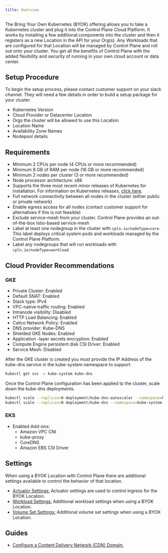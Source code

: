 ```yaml
---
title: Overview
---
```


The Bring Your Own Kubernetes (BYOK) offering allows you to take a Kubernetes cluster and plug it into the Control Plane Cloud Platform. It works by installing a few additional components into the cluster and then it registers as a new Location in the API for your Org(s). Any Workloads that are configured for that Location will be managed by Control Plane and roll out onto your cluster. You get all the benefits of Control Plane with the added flexibility and security of running in your own cloud account or data center.

## Setup Procedure

To begin the setup process, please contact customer support on your slack channel. They will need a few details in order to build a setup package for your cluster.

- Kubernetes Version
- Cloud Provider or Datacenter Location
- Orgs the cluster will be allowed to use this Location
- Location Name
- Availability Zone Names
- Nodepool details

## Requirements

- Minimum 2 CPUs per node (4 CPUs or more recommended)
- Minimum 8 GB of RAM per node (16 GB or more recommended)
- Minimum 2 nodes per cluster (3 or more recommended)
- Node processor architecture: x86
- Supports the three most recent minor releases of Kubernetes for installation. For information on Kubernetes releases, [click here](https://kubernetes.io/releases/).
- Full network connectivity between all nodes in the cluster (either public or private network)
- Enable egress access for all nodes (contact customer support for alternatives if this is not feasible)
- Exclude service-mesh from your cluster. Control Plane provides an out-of-the-box Istio-based service-mesh
- Label at least one nodegroup in the cluster with `cpln.io/nodeType=core`. This label deploys critical system pods and workloads managed by the Control Plane Platform.
- Label any nodegroups that will run workloads with `cpln.io/nodeType=workload`.

## Cloud Provider Recommendations

### GKE

- Private Cluster: Enabled
- Default SNAT: Enabled
- Stack type: IPv4
- VPC-native traffic routing: Enabled
- Intranode visibility: Disabled
- HTTP Load Balancing: Enabled
- Calico Network Policy: Enabled
- DNS provider: Kube-DNS
- Shielded GKE Nodes: Enabled
- Application -layer secrets encryption: Enabled
- Compute Engine persistent disk CSI Driver: Enabled
- Service Mesh: Disabled

After the GKE cluster is created you must provide the IP Address of the kube-dns service in the kube-system namespace to support.

```bash
kubectl get svc -n kube-system kube-dns
```

Once the Control Plane configuration has been applied to the cluster, scale down the kube-dns deployments.

```bash
kubectl scale --replicas=0 deployment/kube-dns-autoscaler --namespace=kube-system
kubectl scale --replicas=0 deployment/kube-dns --namespace=kube-system
```

### EKS

- Enabled Add-ons:
  - Amazon VPC CNI
  - kube-proxy
  - CoreDNS
  - Amazon EBS CSI Driver

## Settings

When using a BYOK Location with Control Plane there are additional settings available to control the behavior of that location.

- [Actuator Settings:](settings/actuator) Actuator settings are used to control ingress for the BYOK Location.
- [Workload Settings:](settings/workload) Additional workload settings when using a BYOK Location.
- [Volume Set Settings:](settings/volumeset) Additional volume set settings when using a BYOK Location.

## Guides

- [Configure a Content Delivery Network (CDN) Domain.](/guides/configure-cdn#amazon-cloudfront-configuration-steps)
